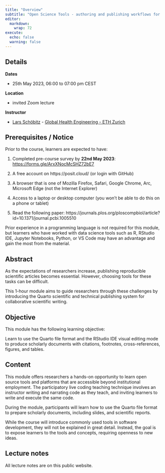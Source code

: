 ```yaml
---
title: "Overview"
subtitle: "Open Science Tools - authoring and publishing workflows for collaborative scientific writing"
editor: 
  markdown: 
    wrap: 72
execute: 
  echo: false
  warning: false
---
```


```{=html}
<script defer data-domain="larnsce.github.io/wash-canada" src="https://plausible.io/js/script.js"></script>
```
## Details

**Dates**

-   25th May 2023, 06:00 to 07:00 pm CEST

**Location**

-   invited Zoom lecture

**Instructor**

-   [Lars
    Schöbitz](https://ghe.ethz.ch/about/people/person-detail.MjkyODc2.TGlzdC80MTI2LC0xNDYwMDMwNTU3.html) -
    [Global Health Engineering - ETH Zurich](https://ghe.ethz.ch/)

## Prerequisites / Notice

Prior to the course, learners are expected to have:

1.  Completed pre-course survey by **22nd May 2023**:
    [https://forms.gle/ArxXNocMcSHZ72bE7](https://forms.gle/ArxXNocMcSHZ72bE7)

2.  A free account on https://posit.cloud/ (or login with GitHub)

3.  A browser that is one of Mozilla Firefox, Safari, Google Chrome,
    Arc, Microsoft Edge (not the Internet Explorer)

4.  Access to a laptop or desktop computer (you won't be able to do this
    on a phone or tablet)

5.  Read the following paper:
    https://journals.plos.org/ploscompbiol/article?id=10.1371/journal.pcbi.1005510

Prior experience in a programming language is not required for this
module, but learners who have worked with data science tools such as R,
RStudio IDE, Jupyter Notebooks, Python, or VS Code may have an advantage
and gain the most from the material.

## Abstract

As the expectations of researchers increase, publishing reproducible
scientific articles becomes essential. However, choosing tools for these
tasks can be difficult.

This 1-hour module aims to guide researchers through these challenges by
introducing the Quarto scientific and technical publishing system for
collaborative scientific writing.

## Objective

This module has the following learning objective:

Learn to use the Quarto file format and the RStudio IDE visual editing mode to produce scholarly documents with citations, footnotes, cross-references, figures, and tables.

## Content

This module offers researchers a hands-on opportunity to learn open
source tools and platforms that are accessible beyond institutional
employment. The participatory live coding teaching technique involves an
instructor writing and narrating code as they teach, and inviting
learners to write and execute the same code.

During the module, participants will learn how to use the Quarto file format to
prepare scholarly documents, including slides, and scientific reports.

While the course will introduce commonly used tools in software
development, they will not be explained in great detail. Instead, the
goal is to expose learners to the tools and concepts, requiring openness
to new ideas.

## Lecture notes

All lecture notes are on this public website.
